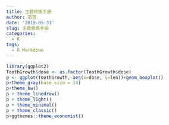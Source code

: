 ```yaml
---
title: 主题修炼手册
author: 范范
date: '2019-05-31'
slug: 主题修炼手册
categories:
  - R
tags:
  - R Markdown
---
```

```r
library(ggplot2)
ToothGrowth$dose <- as.factor(ToothGrowth$dose)
p <- ggplot(ToothGrowth, aes(x=dose, y=len))+geom_boxplot()
p+theme_gray(base_size = 14)
p+theme_bw()
p + theme_linedraw()
p + theme_light()
p + theme_minimal()
p + theme_classic()
p+ggthemes::theme_economist()
```
